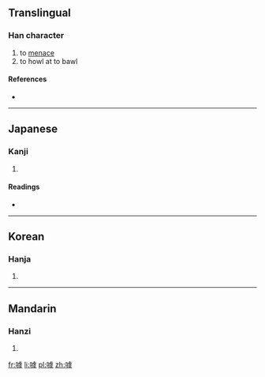 {{also|呼}}
==Translingual==

===Han character===
{{Han char|rn=30|rad=口|as=11|sn=14|four=|canj=口卜心木 (RYPD)}}

# to [[menace]]
# to howl at to bawl

====References====
* {{Han ref|kx=0205.260|dkj=04195|dj=0428.190|hdz=10676.010|uh=5611|ud=22033}}

----

==Japanese==

===Kanji===
{{ja-kanji|grade=|rs=口11}}

# {{defn|lang=ja|sort=口11}}

====Readings====
* {{ja-readings|on=[[こ]] (ko), [[く]] (ku)|kun=[[さけぶ]] (sakebu), [[なく]] (naku), [[よぶ]] (yobu)}}

----

==Korean==

===Hanja===
{{ko-hanja|hangeul=호|rv=ho|mr=ho}}

# {{defn|lang=ko|sort=口11}}

----

==Mandarin==

===Hanzi===
{{cmn-hanzi|pin=[[hū]] ([[hu1]]), [[hù]] ([[hu4]]), [[là]] ([[la4]])|wg=hu<sup>1</sup>, hu<sup>4</sup>, la<sup>4</sup>}}

# {{defn|lang=cmn|sort=口11}}

[[fr:嘑]]
[[li:嘑]]
[[pl:嘑]]
[[zh:嘑]]